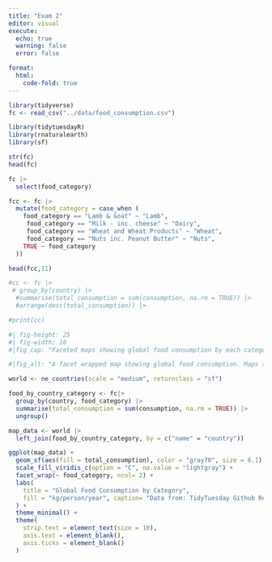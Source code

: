 ```yaml
---
title: "Exam 2"
editor: visual
execute:
  echo: true
  warning: false
  error: false

format: 
  html: 
    code-fold: true
---
```


```r
library(tidyverse)
fc <- read_csv("../data/food_consumption.csv")
```

```r
library(tidytuesdayR)
library(rnaturalearth)
library(sf)
```

```r
str(fc)
head(fc)
```

```r
fc |>
  select(food_category)
```

```r
fcc <- fc |>
  mutate(food_category = case_when (
    food_category == "Lamb & Goat" ~ "Lamb",
     food_category == "Milk - inc. cheese" ~ "Dairy",
     food_category == "Wheat and Wheat Products" ~ "Wheat",
     food_category == "Nuts inc. Peanut Butter" ~ "Nuts",
    TRUE ~ food_category
  ))

head(fcc,11)
```

```r
#cc <- fc |>
 # group_by(country) |>
  #summarise(total_consumption = sum(consumption, na.rm = TRUE)) |>
  #arrange(desc(total_consumption)) |>

#print(cc)
```

```r
#| fig-height: 25 
#| fig-width: 10
#|fig_cap: "Faceted maps showing global food consumption by each category of food. There are 11 categories of food. It shows that the milk and cheese category has byfar the most consumed. "

#|fig_alt: "A facet wrapped map showing global food consumption. Maps are faceted by each food category on a map showing the world. Lighter areas on the map represent a greater kg/person/year for each food category. Data is "food_consumption.csv".

world <- ne_countries(scale = "medium", returnclass = "sf")

food_by_country_category <- fc|>
  group_by(country, food_category) |>
  summarise(total_consumption = sum(consumption, na.rm = TRUE)) |>
  ungroup()

map_data <- world |>
  left_join(food_by_country_category, by = c("name" = "country"))

ggplot(map_data) +
  geom_sf(aes(fill = total_consumption), color = "gray70", size = 0.1) +
  scale_fill_viridis_c(option = "C", na.value = "lightgray") +
  facet_wrap(~ food_category, ncol= 2) +
  labs(
    title = "Global Food Consumption by Category",
    fill = "kg/person/year", caption= "Data from: TidyTuesday Github Repository, Created by: Martha Miller, Date: 02/23/2025"
  ) +
  theme_minimal() +
  theme(
    strip.text = element_text(size = 10),
    axis.text = element_blank(),
    axis.ticks = element_blank()
  )  

```
